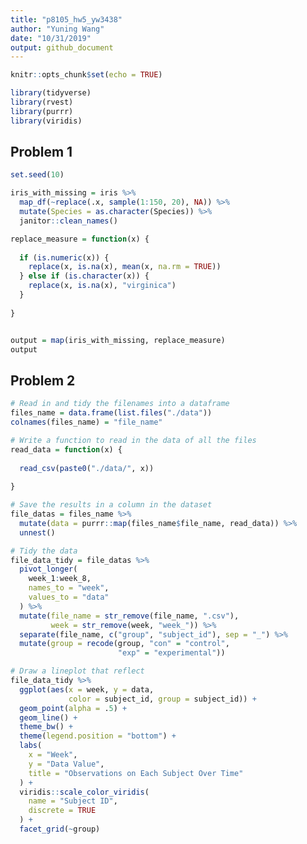 ```yaml
---
title: "p8105_hw5_yw3438"
author: "Yuning Wang"
date: "10/31/2019"
output: github_document
---
```


```r
knitr::opts_chunk$set(echo = TRUE)

library(tidyverse)
library(rvest)
library(purrr)
library(viridis)
```

## Problem 1

```r
set.seed(10)

iris_with_missing = iris %>% 
  map_df(~replace(.x, sample(1:150, 20), NA)) %>%
  mutate(Species = as.character(Species)) %>% 
  janitor::clean_names()
```



```r
replace_measure = function(x) {
  
  if (is.numeric(x)) {
    replace(x, is.na(x), mean(x, na.rm = TRUE))
  } else if (is.character(x)) {
    replace(x, is.na(x), "virginica")
  }
  
}


output = map(iris_with_missing, replace_measure)
output

```



## Problem 2

```r
# Read in and tidy the filenames into a dataframe
files_name = data.frame(list.files("./data")) 
colnames(files_name) = "file_name"

# Write a function to read in the data of all the files
read_data = function(x) {
  
  read_csv(paste0("./data/", x)) 
  
}

# Save the results in a column in the dataset
file_datas = files_name %>% 
  mutate(data = purrr::map(files_name$file_name, read_data)) %>% 
  unnest()

# Tidy the data
file_data_tidy = file_datas %>% 
  pivot_longer(
    week_1:week_8,
    names_to = "week",
    values_to = "data"
  ) %>% 
  mutate(file_name = str_remove(file_name, ".csv"),
         week = str_remove(week, "week_")) %>% 
  separate(file_name, c("group", "subject_id"), sep = "_") %>% 
  mutate(group = recode(group, "con" = "control", 
                        "exp" = "experimental"))

# Draw a lineplot that reflect
file_data_tidy %>% 
  ggplot(aes(x = week, y = data, 
             color = subject_id, group = subject_id)) + 
  geom_point(alpha = .5) + 
  geom_line() +
  theme_bw() +
  theme(legend.position = "bottom") +
  labs(
    x = "Week",
    y = "Data Value",
    title = "Observations on Each Subject Over Time"
  ) +
  viridis::scale_color_viridis(
    name = "Subject ID", 
    discrete = TRUE
  ) +
  facet_grid(~group)
```







